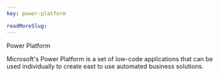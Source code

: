 ```yaml
---
key: power-platform

readMoreSlug: 
---
```


Power Platform

Microsoft's Power Platform is a set of low-code applications that can be used individually to create east to use automated business solutions.